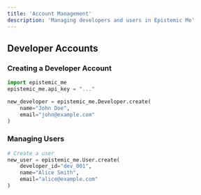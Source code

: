 ```yaml
---
title: 'Account Management'
description: 'Managing developers and users in Epistemic Me'
---
```


## Developer Accounts

### Creating a Developer Account

```python
import epistemic_me
epistemic_me.api_key = "..."

new_developer = epistemic_me.Developer.create(
    name="John Doe",
    email="john@example.com"
)
```

### Managing Users

```python
# Create a user
new_user = epistemic_me.User.create(
    developer_id="dev_001",
    name="Alice Smith",
    email="alice@example.com"
)
``` 